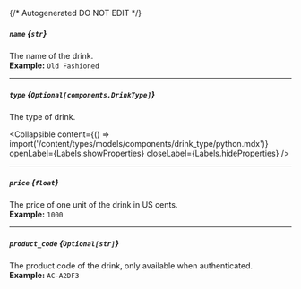 {/* Autogenerated DO NOT EDIT  */}

##### `name` *{`str`}*
The name of the drink.
<br/>
**Example:** `Old Fashioned`

---
##### `type` *{`Optional[components.DrinkType]`}*
The type of drink.

<Collapsible content={() => import('/content/types/models/components/drink_type/python.mdx')} openLabel={Labels.showProperties} closeLabel={Labels.hideProperties} />


---
##### `price` *{`float`}*
The price of one unit of the drink in US cents.
<br/>
**Example:** `1000`

---
##### `product_code` *{`Optional[str]`}*
The product code of the drink, only available when authenticated.
<br/>
**Example:** `AC-A2DF3`


